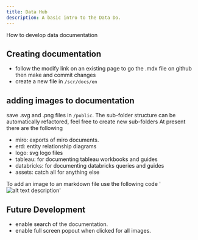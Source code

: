 ```yaml
---
title: Data Hub
description: A basic intro to the Data Do.
---
```


How to develop data documentation



## Creating documentation

- follow the modify link on an existing page to go the .mdx file on github then make and commit changes
- create a new file in `/scr/docs/en` 

## adding images to documentation
save .svg and .png files in `/public`. The sub-folder structure can be automatically refactored, feel free to create new 
sub-folders
At present there are the following
- miro: exports of miro documents.
- erd: entity relationship diagrams
- logo: svg logo files
- tableau: for documenting tableau workbooks and guides
- databricks: for documenting databricks queries and guides
- assets: catch all for anything else

To add an image to an markdown file use the following code
'<img src="path relative to /public" alt="alt text description" />'


## Future Development
- enable search of the documentation.
- enable full screen popout when clicked for all images.
